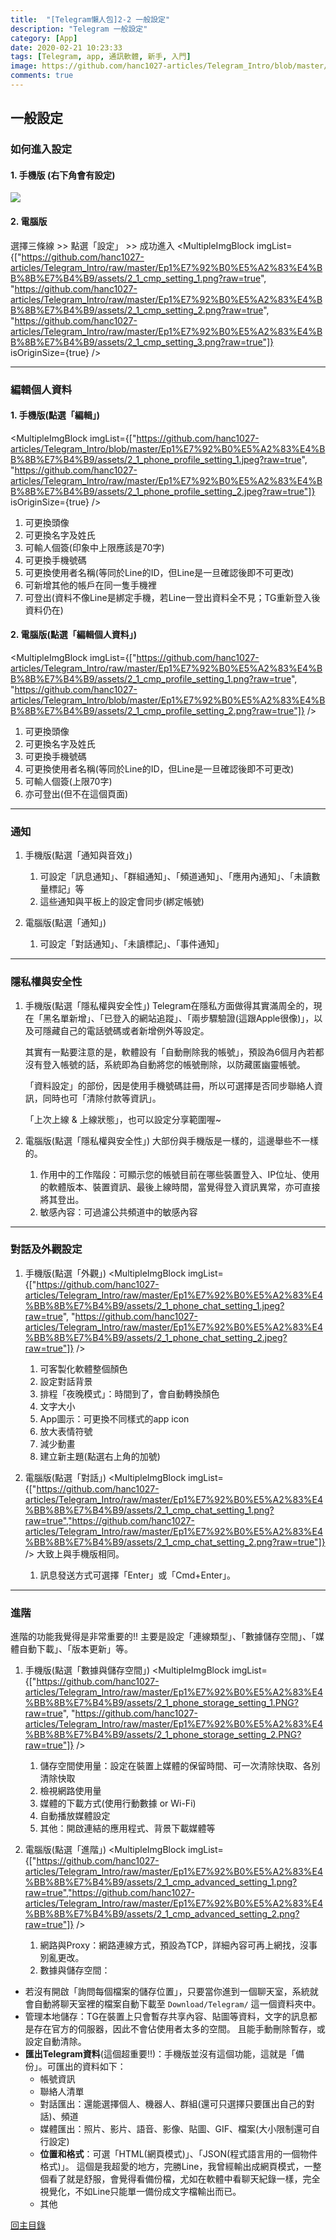 ```yaml
---
title:  "[Telegram懶人包]2-2 一般設定"
description: "Telegram 一般設定"
category: [App]
date: 2020-02-21 10:23:33
tags: [Telegram, app, 通訊軟體, 新手, 入門]
image: https://github.com/hanc1027-articles/Telegram_Intro/blob/master/Ep1%E7%92%B0%E5%A2%83%E4%BB%8B%E7%B4%B9/assets/2_1_phone_setting.jpeg?raw=true
comments: true
---
```


## 一般設定


### 如何進入設定
#### 1. 手機版 (右下角會有設定)

<img class="post-img" src="https://github.com/hanc1027-articles/Telegram_Intro/blob/master/Ep1%E7%92%B0%E5%A2%83%E4%BB%8B%E7%B4%B9/assets/2_1_phone_setting.jpeg?raw=true"/>

#### 2. 電腦版
選擇三條線 >> 點選「設定」 >> 成功進入
<MultipleImgBlock imgList={["https://github.com/hanc1027-articles/Telegram_Intro/raw/master/Ep1%E7%92%B0%E5%A2%83%E4%BB%8B%E7%B4%B9/assets/2_1_cmp_setting_1.png?raw=true", "https://github.com/hanc1027-articles/Telegram_Intro/raw/master/Ep1%E7%92%B0%E5%A2%83%E4%BB%8B%E7%B4%B9/assets/2_1_cmp_setting_2.png?raw=true", "https://github.com/hanc1027-articles/Telegram_Intro/raw/master/Ep1%E7%92%B0%E5%A2%83%E4%BB%8B%E7%B4%B9/assets/2_1_cmp_setting_3.png?raw=true"]} isOriginSize={true} />

---


### 編輯個人資料
#### 1. 手機版(點選「編輯」)


<MultipleImgBlock imgList={["https://github.com/hanc1027-articles/Telegram_Intro/blob/master/Ep1%E7%92%B0%E5%A2%83%E4%BB%8B%E7%B4%B9/assets/2_1_phone_profile_setting_1.jpeg?raw=true", "https://github.com/hanc1027-articles/Telegram_Intro/raw/master/Ep1%E7%92%B0%E5%A2%83%E4%BB%8B%E7%B4%B9/assets/2_1_phone_profile_setting_2.jpeg?raw=true"]} isOriginSize={true} />

1. 可更換頭像<br/>
2. 可更換名字及姓氏<br/>
3. 可輸人個簽(印象中上限應該是70字)<br/>
4. 可更換手機號碼<br/>
5. 可更換使用者名稱(等同於Line的ID，但Line是一旦確認後即不可更改)<br/>
6. 可新增其他的帳戶在同一隻手機裡<br/>
7. 可登出(資料不像Line是綁定手機，若Line一登出資料全不見；TG重新登入後資料仍在)<br/>

#### 2. 電腦版(點選「編輯個人資料」)
<MultipleImgBlock imgList={["https://github.com/hanc1027-articles/Telegram_Intro/raw/master/Ep1%E7%92%B0%E5%A2%83%E4%BB%8B%E7%B4%B9/assets/2_1_cmp_profile_setting_1.png?raw=true", "https://github.com/hanc1027-articles/Telegram_Intro/blob/master/Ep1%E7%92%B0%E5%A2%83%E4%BB%8B%E7%B4%B9/assets/2_1_cmp_profile_setting_2.png?raw=true"]} />

1. 可更換頭像<br/>
2. 可更換名字及姓氏<br/>
3. 可更換手機號碼<br/>
4. 可更換使用者名稱(等同於Line的ID，但Line是一旦確認後即不可更改)<br/>
5. 可輸人個簽(上限70字)<br/>
6. 亦可登出(但不在這個頁面)<br/>


---

### 通知
1. 手機版(點選「通知與音效」)
    1. 可設定「訊息通知」、「群組通知」、「頻道通知」、「應用內通知」、「未讀數量標記」等
    2. 這些通知與平板上的設定會同步(綁定帳號)

2. 電腦版(點選「通知」)
    1. 可設定「對話通知」、「未讀標記」、「事件通知」


---

### 隱私權與安全性
1. 手機版(點選「隱私權與安全性」)
    Telegram在隱私方面做得其實滿周全的，現在「黑名單新增」、「已登入的網站追蹤」、「兩步驟驗證(這跟Apple很像)」，以及可隱藏自己的電話號碼或者新增例外等設定。

    其實有一點要注意的是，軟體設有「自動刪除我的帳號」，預設為6個月內若都沒有登入帳號的話，系統即為自動將您的帳號刪除，以防藏匿幽靈帳號。

    「資料設定」的部份，因是使用手機號碼註冊，所以可選擇是否同步聯絡人資訊，同時也可「清除付款等資訊」。

    「上次上線 & 上線狀態」，也可以設定分享範圍喔~

2. 電腦版(點選「隱私權與安全性」)
    大部份與手機版是一樣的，這邊舉些不一樣的。
    1. 作用中的工作階段：可顯示您的帳號目前在哪些裝置登入、IP位址、使用的軟體版本、裝置資訊、最後上線時間，當覺得登入資訊異常，亦可直接將其登出。
    2. 敏感內容：可過濾公共頻道中的敏感內容



---

### 對話及外觀設定
1. 手機版(點選「外觀」)
<MultipleImgBlock imgList={["https://github.com/hanc1027-articles/Telegram_Intro/raw/master/Ep1%E7%92%B0%E5%A2%83%E4%BB%8B%E7%B4%B9/assets/2_1_phone_chat_setting_1.jpeg?raw=true", "https://github.com/hanc1027-articles/Telegram_Intro/raw/master/Ep1%E7%92%B0%E5%A2%83%E4%BB%8B%E7%B4%B9/assets/2_1_phone_chat_setting_2.jpeg?raw=true"]} />
    1. 可客製化軟體整個顏色<br/>
    2. 設定對話背景<br/>
    3. 排程「夜晚模式」：時間到了，會自動轉換顏色<br/>
    4. 文字大小<br/>
    5. App圖示：可更換不同樣式的app icon <br/>
    6. 放大表情符號<br/>
    7. 減少動畫<br/>
    8. 建立新主題(點選右上角的加號)<br/>

2. 電腦版(點選「對話」)
<MultipleImgBlock imgList={["https://github.com/hanc1027-articles/Telegram_Intro/raw/master/Ep1%E7%92%B0%E5%A2%83%E4%BB%8B%E7%B4%B9/assets/2_1_cmp_chat_setting_1.png?raw=true","https://github.com/hanc1027-articles/Telegram_Intro/raw/master/Ep1%E7%92%B0%E5%A2%83%E4%BB%8B%E7%B4%B9/assets/2_1_cmp_chat_setting_2.png?raw=true"]} />
    大致上與手機版相同。
    1. 訊息發送方式可選擇「Enter」或「Cmd+Enter」。



---

### 進階

進階的功能我覺得是非常重要的!!
主要是設定「連線類型」、「數據儲存空間」、「媒體自動下載」、「版本更新」等。

1. 手機版(點選「數據與儲存空間」)
<MultipleImgBlock imgList={["https://github.com/hanc1027-articles/Telegram_Intro/raw/master/Ep1%E7%92%B0%E5%A2%83%E4%BB%8B%E7%B4%B9/assets/2_1_phone_storage_setting_1.PNG?raw=true", "https://github.com/hanc1027-articles/Telegram_Intro/raw/master/Ep1%E7%92%B0%E5%A2%83%E4%BB%8B%E7%B4%B9/assets/2_1_phone_storage_setting_2.PNG?raw=true"]} />
    1. 儲存空間使用量：設定在裝置上媒體的保留時間、可一次清除快取、各別清除快取<br/>
    2. 檢視網路使用量<br/>
    3. 媒體的下載方式(使用行動數據 or Wi-Fi)<br/>
    4. 自動播放媒體設定<br/>
    5. 其他：開啟連結的應用程式、背景下載媒體等<br/>

2. 電腦版(點選「進階」)
<MultipleImgBlock imgList={["https://github.com/hanc1027-articles/Telegram_Intro/raw/master/Ep1%E7%92%B0%E5%A2%83%E4%BB%8B%E7%B4%B9/assets/2_1_cmp_advanced_setting_1.png?raw=true","https://github.com/hanc1027-articles/Telegram_Intro/raw/master/Ep1%E7%92%B0%E5%A2%83%E4%BB%8B%E7%B4%B9/assets/2_1_cmp_advanced_setting_2.png?raw=true"]} />
    1. 網路與Proxy：網路連線方式，預設為TCP，詳細內容可再上網找，沒事別亂更改。<br/>
    2. 數據與儲存空間：<br/>
- 若沒有開啟「詢問每個檔案的儲存位置」，只要當你進到一個聊天室，系統就會自動將聊天室裡的檔案自動下載至
        `Download/Telegram/` 這一個資料夾中。
- 管理本地儲存：TG在裝置上只會暫存共享內容、貼圖等資料，文字的訊息都是存在官方的伺服器，因此不會佔使用者太多的空間。
        且能手動刪除暫存，或設定自動清除。
- **匯出Telegram資料**(這個超重要!!)：手機版並沒有這個功能，這就是「備份」。可匯出的資料如下：
    - 帳號資訊
    - 聯絡人清單
    - 對話匯出：還能選擇個人、機器人、群組(還可只選擇只要匯出自己的對話)、頻道
    - 媒體匯出：照片、影片、語音、影像、貼圖、GIF、檔案(大小限制還可自行設定)
    - **位置和格式**：可選「HTML(網頁模式)」、「JSON(程式語言用的一個物件格式)」。
                這個是我超愛的地方，完勝Line，我曾經輸出成網頁模式，一整個看了就是舒服，會覺得看備份檔，尤如在軟體中看聊天紀錄一樣，完全視覺化，不如Line只能單一備份成文字檔輸出而已。
    - 其他


[回主目錄](../2020-04-29-telegram新手懶人包)
